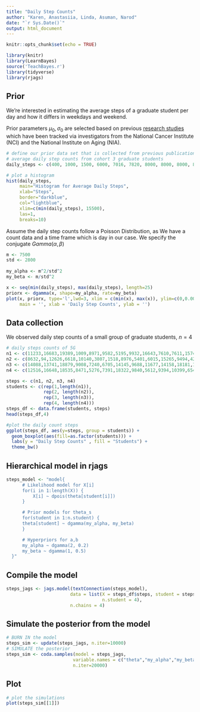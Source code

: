 ```yaml
---
title: "Daily Step Counts"
author: "Karen, Anastasiia, Linda, Asuman, Narod"
date: "`r Sys.Date()`"
output: html_document
---
```


```r
knitr::opts_chunk$set(echo = TRUE)

library(knitr)
library(LearnBayes)
source('TeachBayes.r')
library(tidyverse)
library(rjags)
```

## Prior

We're interested in estimating the average steps of a graduate student per day and how it differs in weekdays and weekend.

Prior parameters $\mu_0,\sigma_0$ are selected based on previous [research studies](https://www.ncbi.nlm.nih.gov/pmc/articles/PMC7093766/) which have been tracked via investigators from the National Cancer Institute (NCI) and the National Institute on Aging (NIA).

```r
# define our prior data set that is collected from previous publications
# average daily step counts from cohort 3 graduate students
daily_steps <- c(400, 1000, 1500, 6000, 7016, 7820, 8000, 8000, 8000, 8068, 10000, 10000, 10000, 10414, 10953, 11124, 12417, 14000, 14000, 14000, 15000, 3800, 4000, 3000, 4000, 8000, 11822,8000, 7500, 9999, 10000, 12499)

# plot a histogram
hist(daily_steps, 
     main="Histogram for Average Daily Steps", 
     xlab="Steps", 
     border="darkblue", 
     col="lightblue",
     xlim=c(min(daily_steps), 15500),
     las=1, 
     breaks=10)

```

Assume the daily step counts follow a Poisson Distribution, as We have a count data and a time frame which is day in our case. We specify the conjugate $Gamma(\alpha,\beta)$

```r
m <- 7500
std <- 2800
  
my_alpha <- m^2/std^2
my_beta <- m/std^2

x <- seq(min(daily_steps), max(daily_steps), length=25)
priorx <- dgamma(x, shape=my_alpha, rate=my_beta)
plot(x, priorx, type='l',lwd=3, xlim = c(min(x), max(x)), ylim=c(0,0.00015),col = 'blue', 
     main = '', xlab = 'Daily Step Counts', ylab = '')
```

## Data collection 

We observed daily step counts of a small group of graduate students, $n=4$ 

```r
# daily steps counts of 5G
n1 <- c(11233,16683,19389,1009,8971,9582,5195,9932,16643,7610,7611,15745,7427,7365,6209,15984,17006,11668,11770,9566,14153,8250,14386,18546,19037,11512,9269,5964,8571,8123,10445)
n2 <- c(8632,94,12626,6618,10140,3807,1518,8976,5401,6015,15265,9494,4276,3458,12667,1574,19215,3562,7118,18315,4098,7880,6832,21,10840,12038,13276,13604,9252,13,13473)
n3 <- c(14088,13741,18879,9008,7240,6705,14145,9688,11677,14158,18181,11360,5366,7247,6478,5454,7108,13981,12393,14611,14162,17909,850,658,9519,10773,12942,12354,8212,2122,11823)
n4 <- c(12516,16648,18535,8471,5276,7391,18322,9840,5612,9394,10399,6548,7753,7202,12155,20152,5172,13354,7634,8156,10069,7714,8273,13391,12087,13872,10794,5932,10264,14142,22486)

steps <- c(n1, n2, n3, n4)
students <- c(rep(1,length(n1)),
              rep(2, length(n2)),
              rep(3, length(n3)),
              rep(4, length(n4)))
steps_df <- data.frame(students, steps)
head(steps_df,4)

#plot the daily count steps
ggplot(steps_df, aes(y=steps, group = students)) + 
  geom_boxplot(aes(fill=as.factor(students))) +
  labs(y = "Daily Step Counts" , fill = "Students") + 
  theme_bw()
```

## Hierarchical model in rjags

```r
steps_model <- "model{
      # Likelihood model for X[i]
      for(i in 1:length(X)) {
          X[i] ~ dpois(theta[student[i]])
      }

      # Prior models for theta_s
      for(student in 1:n.student) {
      theta[student] ~ dgamma(my_alpha, my_beta)
      }

      # Hyperpriors for a,b
      my_alpha ~ dgamma(2, 0.2)
      my_beta ~ dgamma(1, 0.5)
  }"
```

## Compile the model

```r
steps_jags <- jags.model(textConnection(steps_model), 
                        data = list(X = steps_df$steps, student = steps_df$students, 
                                    n.student = 4),
                        n.chains = 4) 
```

## Simulate the posterior from the model 

```r
# BURN IN the model
steps_sim <- update(steps_jags, n.iter=10000)
# SIMULATE the posterior    
steps_sim <- coda.samples(model = steps_jags, 
                         variable.names = c("theta","my_alpha","my_beta"), 
                         n.iter=20000)
```


## Plot

```r
# plot the simulations
plot(steps_sim[[1]])
```

